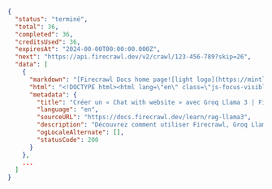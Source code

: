 ```json Terminé
{
  "status": "terminé",
  "total": 36,
  "completed": 36,
  "creditsUsed": 36,
  "expiresAt": "2024-00-00T00:00:00.000Z",
  "next": "https://api.firecrawl.dev/v2/crawl/123-456-789?skip=26",
  "data": [
    {
      "markdown": "[Firecrawl Docs home page![light logo](https://mintlify.s3-us-west-1.amazonaws.com/firecrawl/logo/light.svg)!...",
      "html": "<!DOCTYPE html><html lang=\"en\" class=\"js-focus-visible lg:[--scroll-mt:9.5rem]\" data-js-focus-visible=\"\">...",
      "metadata": {
        "title": "Créer un « Chat with website » avec Groq Llama 3 | Firecrawl",
        "language": "en",
        "sourceURL": "https://docs.firecrawl.dev/learn/rag-llama3",
        "description": "Découvrez comment utiliser Firecrawl, Groq Llama 3 et LangChain pour créer un bot « Chat with your website ».",
        "ogLocaleAlternate": [],
        "statusCode": 200
      }
    },
    ...
  ]
}
```
